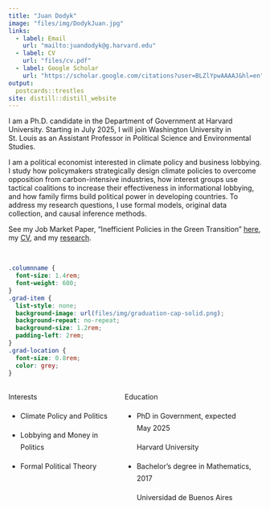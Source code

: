 ```yaml
---
title: "Juan Dodyk"
image: "files/img/DodykJuan.jpg"
links:
  - label: Email
    url: "mailto:juandodyk@g.harvard.edu"
  - label: CV
    url: "files/cv.pdf"
  - label: Google Scholar
    url: "https://scholar.google.com/citations?user=BLZlYpwAAAAJ&hl=en"
output:
  postcards::trestles
site: distill::distill_website
---
```


I am a Ph.D. candidate in the Department of Government at Harvard University. Starting in July 2025, I will join Washington University in St. Louis as an Assistant Professor in Political Science and Environmental Studies.

I am a political economist interested in climate policy and business lobbying. I study how policymakers strategically design climate policies to overcome opposition from carbon-intensive industries, how interest groups use tactical coalitions to increase their effectiveness in informational lobbying, and how family firms build political power in developing countries. To address my research questions, I use formal models, original data collection, and causal inference methods.

See my Job Market Paper, "Inefficient Policies in the Green Transition" [here](files/jmp.pdf), my [CV](files/cv.pdf), and my [research](research.html).


<br>


```css
.columnname {
  font-size: 1.4rem; 
  font-weight: 600;
}
.grad-item {
  list-style: none; 
  background-image: url(files/img/graduation-cap-solid.png); 
  background-repeat: no-repeat;  
  background-size: 1.2rem; 
  padding-left: 2rem;
}
.grad-location {
  font-size: 0.8rem;
  color: grey;
}
```


:::: {style="display: grid; grid-template-columns: 40% 50%; grid-column-gap: 30px; line-height: 1.5rem;"}

::: {}
<span class = "columnname"> Interests </span>

* Climate Policy and Politics

* Lobbying and Money in Politics

* Formal Political Theory
:::

::: {}
<span class = "columnname"> Education </span>

<ul>
 
<li class = "grad-item">   PhD in Government, expected May 2025 <br> <p class = "grad-location"> Harvard University </p> </li>
<li class = "grad-item">   Bachelor's degree in Mathematics, 2017 <br> <p class = "grad-location"> Universidad de Buenos Aires </p> 
</li>

</ul>
:::
::::
